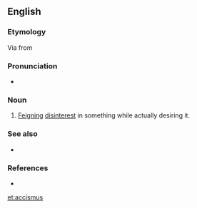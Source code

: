 ==English==

===Etymology===
Via {{etyl|la|}} {{term|accismus|lang=la}} from {{etyl|grc|en}} {{term|ἀκκισμός||prudery|tr=akkismos|lang=grc}}
{{examples-right|examples=Oh, but I can't accept this gift!}}

===Pronunciation=== 
* {{IPA|/ækˈsɪzməs/|lang=en}} 

===Noun===
{{head|en|noun}}

# {{context|rhetoric|lang=en}} [[feign|Feigning]] [[disinterest]] in something while actually desiring it.

===See also===
* {{pedia}}

===References===
* {{R:Silva Rhetoricae}}
[[et:accismus]]